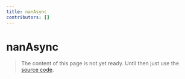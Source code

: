 ```yaml
---
title: nanAsync
contributors: []
---
```


# nanAsync

> The content of this page is not yet ready. Until then just use the [source code](https://github.com/fabian-hiller/valibot/blob/main/library/src/schemas/nan/nanAsync.ts).
